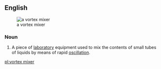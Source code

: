 ==English==
[[Image:Vortex mixer.jpg|thumb|a vortex mixer]]

===Noun===
{{wikipedia}}
{{en-noun|head=[[vortex]] [[mixer]]}}

# {{lb|en|chemistry|analytical chemistry}} A piece of [[laboratory]] equipment used to mix the contents of small tubes of liquids by means of rapid [[oscillation]].

[[pl:vortex mixer]]